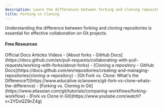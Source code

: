 ```yaml
---
description: Learn the differences between forking and cloning repositories
title: Forking vs Cloning
---
```


Understanding the difference between forking and cloning repositories is essential for effective collaboration on Git projects.

#### Free Resources

<Tabs defaultValue="article">
<TabsList>
<TabsTrigger value="official">Official Docs</TabsTrigger>
<TabsTrigger value="article">Articles</TabsTrigger>
<TabsTrigger value="video">Videos</TabsTrigger>
</TabsList>

<TabsContent value="official">
- [About forks - GitHub Docs](https://docs.github.com/en/pull-requests/collaborating-with-pull-requests/working-with-forks/about-forks)
- [Cloning a repository - GitHub Docs](https://docs.github.com/en/repositories/creating-and-managing-repositories/cloning-a-repository)
</TabsContent>
<TabsContent value="article">
- [Git Fork vs. Clone: What's the Difference?](https://www.educative.io/answers/git-fork-vs-clone-whats-the-difference)
- [Forking vs. Cloning in Git](https://www.atlassian.com/git/tutorials/comparing-workflows/forking-workflow)
</TabsContent>
<TabsContent value="video">
- [Fork vs Clone in Git](https://www.youtube.com/watch?v=2YDoQZ9nZ4g)
</TabsContent>
</Tabs>
